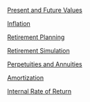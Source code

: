[Present and Future Values](a01-fvs-pvs.html)

[Inflation](slides/a07-inflation.html)

[Retirement Planning](a02-retirement-planning.html)

[Retirement Simulation](slides/b06-simulating-returns.html)

[Perpetuities and Annuities](slides/a06-perpetuities.html)

[Amortization](slides/a05-amortization.html)

[Internal Rate of Return](slides/a04-irr.html)


